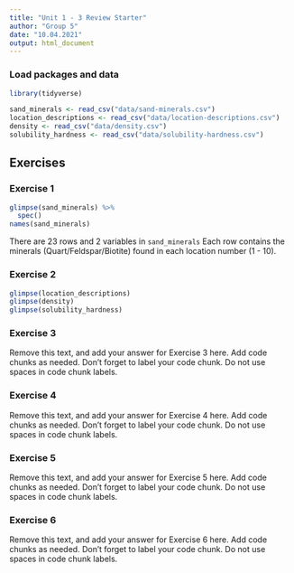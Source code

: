 ```yaml
---
title: "Unit 1 - 3 Review Starter"
author: "Group 5"
date: "10.04.2021"
output: html_document
---
```


### Load packages and data

```r
library(tidyverse) 
```

```r
sand_minerals <- read_csv("data/sand-minerals.csv")
location_descriptions <- read_csv("data/location-descriptions.csv")
density <- read_csv("data/density.csv")
solubility_hardness <- read_csv("data/solubility-hardness.csv")
```

## Exercises

### Exercise 1

```r
glimpse(sand_minerals) %>% 
  spec()
names(sand_minerals)
```

There are 23 rows and 2 variables in `sand_minerals`
Each row contains the minerals (Quart/Feldspar/Biotite) found in each location number (1 - 10).

### Exercise 2

```r
glimpse(location_descriptions)
glimpse(density)
glimpse(solubility_hardness)
```

### Exercise 3

Remove this text, and add your answer for Exercise 3 here.
Add code chunks as needed.
Don't forget to label your code chunk.
Do not use spaces in code chunk labels.

### Exercise 4

Remove this text, and add your answer for Exercise 4 here.
Add code chunks as needed.
Don't forget to label your code chunk.
Do not use spaces in code chunk labels.

### Exercise 5

Remove this text, and add your answer for Exercise 5 here.
Add code chunks as needed.
Don't forget to label your code chunk.
Do not use spaces in code chunk labels.

### Exercise 6

Remove this text, and add your answer for Exercise 6 here.
Add code chunks as needed.
Don't forget to label your code chunk.
Do not use spaces in code chunk labels.
